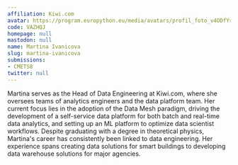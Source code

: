 ```yaml
---
affiliation: Kiwi.com
avatar: https://program.europython.eu/media/avatars/profil_foto_v4ODfYr.jpg
code: VAZHQJ
homepage: null
mastodon: null
name: Martina Ivanicova
slug: martina-ivanicova
submissions:
- CMETS8
twitter: null
---
```


Martina serves as the Head of Data Engineering at Kiwi.com, where she oversees teams of analytics engineers and the data platform team. Her current focus lies in the adoption of the Data Mesh paradigm, driving the development of a self-service data platform for both batch and real-time data analytics, and setting up an ML platform to optimize data scientist workflows. Despite graduating with a degree in theoretical physics, Martina's career has consistently been linked to data engineering. Her experience spans creating data solutions for smart buildings to developing data warehouse solutions for major agencies.
